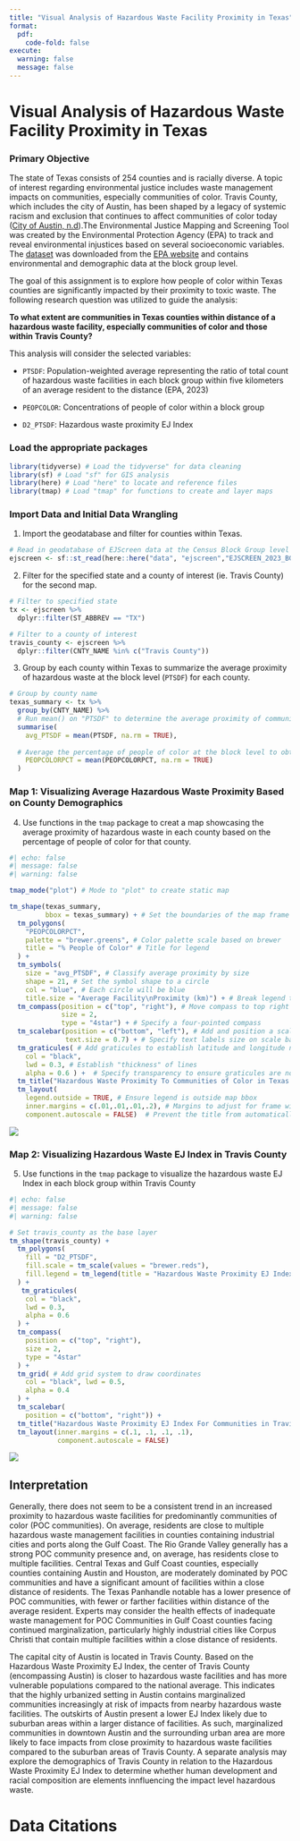 ```yaml
---
title: "Visual Analysis of Hazardous Waste Facility Proximity in Texas"
format:
  pdf:
    code-fold: false
execute:
  warning: false            
  message: false           
---
```


# Visual Analysis of Hazardous Waste Facility Proximity in Texas

### Primary Objective

The state of Texas consists of 254 counties and is racially diverse. A topic of interest regarding environmental justice includes waste management impacts on communities, especially communities of color. Travis County, which includes the city of Austin, has been shaped by a legacy of systemic racism and exclusion that continues to affect communities of color today ([City of Austin, n.d](https://www.austintexas.gov/department/history-equity-office)).The Environmental Justice Mapping and Screening Tool was created by the Environmental Protection Agency (EPA) to track and reveal environmental injustices based on several socioeconomic variables. The [dataset](https://drive.google.com/file/d/14CauXFZkVh_6z2Euq0m1Sq1kHQ31fiMk/view) was downloaded from the [EPA website](https://www.epa.gov/ejscreen/download-ejscreen-data) and contains environmental and demographic data at the block group level.

The goal of this assignment is to explore how people of color within Texas counties are significantly impacted by their proximity to toxic waste. The following research question was utilized to guide the analysis:

**To what extent are communities in Texas counties within distance of a hazardous waste facility, especially communities of color and those within Travis County?**

This analysis will consider the selected variables:

-   `PTSDF`: Population-weighted average representing the ratio of total count of hazardous waste facilities in each block group within five kilometers of an average resident to the distance (EPA, 2023)

-   `PEOPCOLOR`: Concentrations of people of color within a block group

-   `D2_PTSDF`: Hazardous waste proximity EJ Index

### Load the appropriate packages

```r
library(tidyverse) # Load the tidyverse" for data cleaning
library(sf) # Load "sf" for GIS analysis
library(here) # Load "here" to locate and reference files
library(tmap) # Load "tmap" for functions to create and layer maps
```

### Import Data and Initial Data Wrangling

1.  Import the geodatabase and filter for counties within Texas.

```r
# Read in geodatabase of EJScreen data at the Census Block Group level
ejscreen <- sf::st_read(here::here("data", "ejscreen","EJSCREEN_2023_BG_StatePct_with_AS_CNMI_GU_VI.gdb")) 
```

2.  Filter for the specified state and a county of interest (ie. Travis County) for the second map.

```r
# Filter to specified state
tx <- ejscreen %>%
  dplyr::filter(ST_ABBREV == "TX") 

# Filter to a county of interest 
travis_county <- ejscreen %>%
  dplyr::filter(CNTY_NAME %in% c("Travis County"))
```

3.  Group by each county within Texas to summarize the average proximity of hazardous waste at the block level (`PTSDF`) for each county.

```r
# Group by county name 
texas_summary <- tx %>%
  group_by(CNTY_NAME) %>%
  # Run mean() on "PTSDF" to determine the average proximity of communities to facilities per county
  summarise(
    avg_PTSDF = mean(PTSDF, na.rm = TRUE),
    
  # Average the percentage of people of color at the block level to obtain a singular representative demographic value for each county
    PEOPCOLORPCT = mean(PEOPCOLORPCT, na.rm = TRUE)
  )
```

### Map 1: Visualizing Average Hazardous Waste Proximity Based on County Demographics

4.  Use functions in the `tmap` package to creat a map showcasing the average proximity of hazardous waste in each county based on the percentage of people of color for that county.

```r
#| echo: false
#| message: false
#| warning: false

tmap_mode("plot") # Mode to "plot" to create static map 

tm_shape(texas_summary, 
         bbox = texas_summary) + # Set the boundaries of the map frame with "bbox" parameter to texas_summary
  tm_polygons( 
    "PEOPCOLORPCT",
    palette = "brewer.greens", # Color palette scale based on brewer
    title = "% People of Color" # Title for legend
  ) +
  tm_symbols(
    size = "avg_PTSDF", # Classify average proximity by size
    shape = 21, # Set the symbol shape to a circle
    col = "blue", # Each circle will be blue
    title.size = "Average Facility\nProximity (km)") + # Break legend title to new line
  tm_compass(position = c("top", "right"), # Move compass to top right corner
             size = 2, 
             type = "4star") + # Specify a four-pointed compass
  tm_scalebar(position = c("bottom", "left"), # Add and position a scale bar 
              text.size = 0.7) + # Specify text labels size on scale bar to .7
  tm_graticules( # Add graticules to establish latitude and longitude network
    col = "black",
    lwd = 0.3, # Establish "thickness" of lines
    alpha = 0.6 ) +  # Specify transparency to ensure graticules are not too solid
  tm_title("Hazardous Waste Proximity To Communities of Color in Texas Counties", size = 1.5) + # Give title for the map
  tm_layout(
    legend.outside = TRUE, # Ensure legend is outside map bbox
    inner.margins = c(.01,.01,.01,.2), # Margins to adjust for frame width and height were experimented with to fit all elements neatly
    component.autoscale = FALSE)  # Prevent the title from automatically scaling with the figure 


```

![](figs/Map1.png)

### Map 2: Visualizing Hazardous Waste EJ Index in Travis County

5.  Use functions in the `tmap` package to visualize the hazardous waste EJ Index in each block group within Travis County

```r
#| echo: false
#| message: false
#| warning: false

# Set travis_county as the base layer
tm_shape(travis_county) +
  tm_polygons(
    fill = "D2_PTSDF",
    fill.scale = tm_scale(values = "brewer.reds"),
    fill.legend = tm_legend(title = "Hazardous Waste Proximity EJ Index") # Set the legend title
  ) +
   tm_graticules(
    col = "black", 
    lwd = 0.3, 
    alpha = 0.6
  ) + 
  tm_compass(
    position = c("top", "right"), 
    size = 2, 
    type = "4star"
  ) + 
  tm_grid( # Add grid system to draw coordinates
    col = "black", lwd = 0.5, 
    alpha = 0.4
  ) + 
  tm_scalebar( 
    position = c("bottom", "right")) + 
  tm_title("Hazardous Waste Proximity EJ Index For Communities in Travis County", size = 1.5) + 
  tm_layout(inner.margins = c(.1, .1, .1, .1),  
            component.autoscale = FALSE)

```

![](figs/Map2.png)

## Interpretation

Generally, there does not seem to be a consistent trend in an increased proximity to hazardous waste facilities for predominantly communities of color (POC communities). On average, residents are close to multiple hazardous waste management facilities in counties containing industrial cities and ports along the Gulf Coast. The Rio Grande Valley generally has a strong POC community presence and, on average, has residents close to multiple facilities. Central Texas and Gulf Coast counties, especially counties containing Austin and Houston, are moderately dominated by POC communities and have a significant amount of facilities within a close distance of residents. The Texas Panhandle notable has a lower presence of POC communities, with fewer or farther facilities within distance of the average resident. Experts may consider the health effects of inadequate waste management for POC Communities in Gulf Coast counties facing continued marginalization, particularly highly industrial cities like Corpus Christi that contain multiple facilities within a close distance of residents.

The capital city of Austin is located in Travis County. Based on the Hazardous Waste Proximity EJ Index, the center of Travis County (encompassing Austin) is closer to hazardous waste facilities and has more vulnerable populations compared to the national average. This indicates that the highly urbanized setting in Austin contains marginalized communities increasingly at risk of impacts from nearby hazardous waste facilities. The outskirts of Austin present a lower EJ Index likely due to suburban areas within a larger distance of facilities. As such, marginalized communities in downtown Austin and the surrounding urban area are more likely to face impacts from close proximity to hazardous waste facilities compared to the suburban areas of Travis County. A separate analysis may explore the demographics of Travis County in relation to the Hazardous Waste Proximity EJ Index to determine whether human development and racial composition are elements innfluencing the impact level hazardous waste.

# Data Citations
